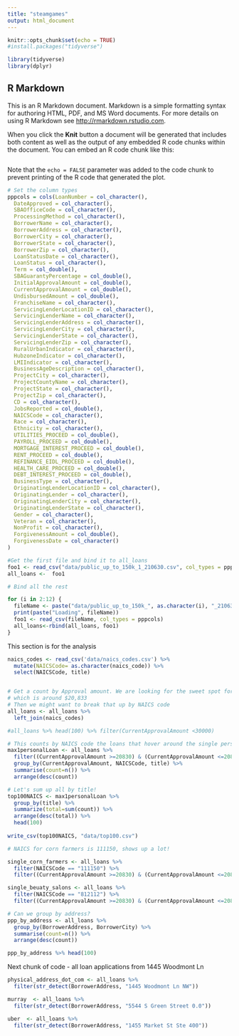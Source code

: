 ```yaml
---
title: "steamgames"
output: html_document
---
```


```r
knitr::opts_chunk$set(echo = TRUE)
#install.packages("tidyverse")

library(tidyverse)
library(dplyr)

```

## R Markdown

This is an R Markdown document. Markdown is a simple formatting syntax for authoring HTML, PDF, and MS Word documents. For more details on using R Markdown see <http://rmarkdown.rstudio.com>.

When you click the **Knit** button a document will be generated that includes both content as well as the output of any embedded R code chunks within the document. You can embed an R code chunk like this:

```r

```

Note that the `echo = FALSE` parameter was added to the code chunk to prevent printing of the R code that generated the plot.
```r
# Set the column types
pppcols = cols(LoanNumber = col_character(),
  DateApproved = col_character(),
  SBAOfficeCode = col_character(),
  ProcessingMethod = col_character(),
  BorrowerName = col_character(),
  BorrowerAddress = col_character(),
  BorrowerCity = col_character(),
  BorrowerState = col_character(),
  BorrowerZip = col_character(),
  LoanStatusDate = col_character(),
  LoanStatus = col_character(),
  Term = col_double(),
  SBAGuarantyPercentage = col_double(),
  InitialApprovalAmount = col_double(),
  CurrentApprovalAmount = col_double(),
  UndisbursedAmount = col_double(),
  FranchiseName = col_character(),
  ServicingLenderLocationID = col_character(),
  ServicingLenderName = col_character(),
  ServicingLenderAddress = col_character(),
  ServicingLenderCity = col_character(),
  ServicingLenderState = col_character(),
  ServicingLenderZip = col_character(),
  RuralUrbanIndicator = col_character(),
  HubzoneIndicator = col_character(),
  LMIIndicator = col_character(),
  BusinessAgeDescription = col_character(),
  ProjectCity = col_character(),
  ProjectCountyName = col_character(),
  ProjectState = col_character(),
  ProjectZip = col_character(),
  CD = col_character(),
  JobsReported = col_double(),
  NAICSCode = col_character(),
  Race = col_character(),
  Ethnicity = col_character(),
  UTILITIES_PROCEED = col_double(),
  PAYROLL_PROCEED = col_double(),
  MORTGAGE_INTEREST_PROCEED = col_double(),
  RENT_PROCEED = col_double(),
  REFINANCE_EIDL_PROCEED = col_double(),
  HEALTH_CARE_PROCEED = col_double(),
  DEBT_INTEREST_PROCEED = col_double(),
  BusinessType = col_character(),
  OriginatingLenderLocationID = col_character(),
  OriginatingLender = col_character(),
  OriginatingLenderCity = col_character(),
  OriginatingLenderState = col_character(),
  Gender = col_character(),
  Veteran = col_character(),
  NonProfit = col_character(),
  ForgivenessAmount = col_double(),
  ForgivenessDate = col_character()
)

#Get the first file and bind it to all_loans
foo1 <- read_csv("data/public_up_to_150k_1_210630.csv", col_types = pppcols)
all_loans <-  foo1

# Bind all the rest

for (i in 2:12) {
  fileName <- paste("data/public_up_to_150k_", as.character(i), "_210630.csv", sep="")
  print(paste("Loading", fileName))
  foo1 <- read_csv(fileName, col_types = pppcols)
  all_loans<-rbind(all_loans, foo1)
}

```

This section is for the analysis

```r
naics_codes <- read_csv('data/naics_codes.csv') %>%
  mutate(NAICSCode= as.character(naics_code)) %>%
  select(NAICSCode, title)


# Get a count by Approval amount. We are looking for the sweet spot for maximum amount associated with a single-person business,
# which is around $20,833
# Then we might want to break that up by NAICS code
all_loans <- all_loans %>% 
  left_join(naics_codes)

#all_loans %>% head(100) %>% filter(CurrentApprovalAmount <30000)

# This counts by NAICS code the loans that hover around the single person sweet spot
max1personalLoan <- all_loans %>% 
  filter((CurrentApprovalAmount >=20830) & (CurrentApprovalAmount <=20835)) %>%
  group_by(CurrentApprovalAmount, NAICSCode, title) %>%
  summarise(count=n()) %>%
  arrange(desc(count))

# Let's sum up all by title!
top100NAICS <- max1personalLoan %>%
  group_by(title) %>%
  summarize(total=sum(count)) %>%
  arrange(desc(total)) %>%
  head(100)
  
write_csv(top100NAICS, "data/top100.csv")

# NAICS for corn farmers is 111150, shows up a lot!

single_corn_farmers <- all_loans %>% 
  filter(NAICSCode == "111150") %>% 
  filter((CurrentApprovalAmount >=20830) & (CurrentApprovalAmount <=20835))

single_beuaty_salons <- all_loans %>% 
  filter(NAICSCode == "812112") %>% 
  filter((CurrentApprovalAmount >=20830) & (CurrentApprovalAmount <=20835))

# Can we group by address?
ppp_by_address <- all_loans %>%
  group_by(BorrowerAddress, BorrowerCity) %>%
  summarise(count=n()) %>%
  arrange(desc(count))

ppp_by_address %>% head(100)

```
Next chunk of code - all loan applications from 1445 Woodmont Ln
```r
physical_address_dot_com <- all_loans %>%
  filter(str_detect(BorrowerAddress, "1445 Woodmont Ln NW"))

murray  <- all_loans %>%
  filter(str_detect(BorrowerAddress, "5544 S Green Street 0.0"))

uber  <- all_loans %>%
  filter(str_detect(BorrowerAddress, "1455 Market St Ste 400"))
```